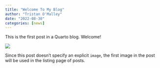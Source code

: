 ```yaml
---
title: "Welcome To My Blog"
author: "Tristan O'Malley"
date: "2022-08-30"
categories: [news]
---
```


This is the first post in a Quarto blog. Welcome!

![](thumbnail.jpg)

Since this post doesn't specify an explicit `image`, the first image in the post will be used in the listing page of posts.
